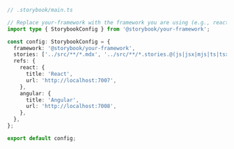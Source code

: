 ```ts
// .storybook/main.ts

// Replace your-framework with the framework you are using (e.g., react-webpack5, vue3-vite)
import type { StorybookConfig } from '@storybook/your-framework';

const config: StorybookConfig = {
  framework: '@storybook/your-framework',
  stories: ['../src/**/*.mdx', '../src/**/*.stories.@(js|jsx|mjs|ts|tsx)'],
  refs: {
    react: {
      title: 'React',
      url: 'http://localhost:7007',
    },
    angular: {
      title: 'Angular',
      url: 'http://localhost:7008',
    },
  },
};

export default config;
```
